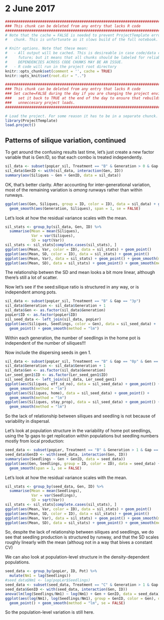 # 2 June 2017
```r
#######################################################################################
### This chunk can be deleted from any entry that lacks R code                      ###
#######################################################################################
# Note that the cache = FALSE is needed to prevent ProjectTemplate errors in the next 
#   chunk. This is unfortunate as it slows build of the full notebook.

# Knitr options. Note that these mean:
#   - All output will be cached. This is desireable in case code/data changes in the 
#     future; but it means that all chunks should be labeled for reliable behavior. 
#     DEPENDENCIES ACROSS CODE CHUNKS MAY BE AN ISSUE.
#   - R code will run in the project root directory
knitr::opts_chunk$set(comment = '', cache = TRUE)
knitr::opts_knit$set(root.dir = "..")
```
```r
#######################################################################################
### This chunk can be deleted from any entry that lacks R code                      ###
### Set cache=FALSE during the day if you are changing the project environment;     ###
###   set it back to TRUE at the end of the day to ensure that rebuilds don't do    ###
###   unneccesary project loads.                                                    ###
#######################################################################################

# Load the project. For some reason it has to be in a separate chunck.
library(ProjectTemplate)
load.project()
```

## Patterns of silique variation, continued
To get around the confusing results last time, let's just create a new factor variable that is Gen:ID, so that each combo is treated independently.

```r
sil_data <- subset(popLer_sil, Treatment == "B" & Generation > 0 & Gap == "0p")
sil_data$GenID <- with(sil_data, interaction(Gen, ID))
summary(aov(Siliques ~ Gen + GenID, data = sil_data)) 
```
OK, that's better clarity. After accounting for inter-generational variation, most of the remaining variation is *among* runways rather than within runways.

```r
ggplot(aes(Gen, Siliques, group = ID, color = ID), data = sil_data) + geom_point() +
  geom_smooth(aes(Generation, Siliques), span = 1, se = FALSE)
```

Let's look at how the residual variance scales with the mean.
```r
sil_stats <- group_by(sil_data, Gen, ID) %>%
  summarise(Mean = mean(Siliques),
            Var = var(Siliques),
            SD = sqrt(Var))
sil_stats <- sil_stats[complete.cases(sil_stats), ]
ggplot(aes(Mean, Var, color = ID), data = sil_stats) + geom_point() 
ggplot(aes(Mean, SD, color = ID), data = sil_stats) + geom_point() 
ggplot(aes(Mean, Var), data = sil_stats) + geom_point() + geom_smooth(method = "lm")
ggplot(aes(Mean, SD), data = sil_stats) + geom_point() + geom_smooth(method = "lm")
```

The relationship betwen the SD and mean looks a bit more linear, although there's still a lot of scatter.

Now let's see if the seed:silique ratio is structured in any way, or is independent among pots.
```r
sil_data <- subset(popLer_sil, Treatment == "B" & Gap == "3p")
sil_data$Generation <- sil_data$Generation + 1
sil_data$Gen <- as.factor(sil_data$Generation)
popLer$ID <- as.factor(popLer$ID)
sil_seed_data <- left_join(sil_data, popLer)
ggplot(aes(Siliques, Seedlings, color = Gen), data = sil_seed_data) + 
  geom_point() + geom_smooth(method = "lm")
```

Within each generation, the number of seedlings in the home pot is independent of the number of siliques!!!

Now include the dispersing seeds in gen 1. 
```r
sil_data <- subset(popLer_sil, Treatment == "B" & Gap == "0p" & Gen == "0")
sil_data$Generation <- sil_data$Generation + 1
sil_data$Gen <- as.factor(sil_data$Generation)
Ler_seed_gen1$ID <- as.factor(Ler_seed_gen1$ID)
sil_seed_data <- left_join(sil_data, Ler_seed_gen1)
ggplot(aes(Siliques, eff_sd_no), data = sil_seed_data) + geom_point() + 
  geom_smooth(method = "lm")
ggplot(aes(Siliques, home), data = sil_seed_data) + geom_point() + 
  geom_smooth(method = "lm")
ggplot(aes(Siliques, stay_prop), data = sil_seed_data) + geom_point() + 
  geom_smooth(method = "lm")
```

So the lack of relationship between siliques and seedling is not because of variability in dispersal.

Let's look at population structure in the variability of home pot seedlings, using the 1p gaps to get replication within populations but seedling numbers mostly from local production:

```r
seed_data <- subset(popLer, Treatment == "B" & Generation > 1 & Gap == "1p")
seed_data$GenID <- with(seed_data, interaction(Gen, ID))
summary(aov(Seedlings ~ Gen + GenID, data = seed_data)) 
ggplot(aes(Gen, Seedlings, group = ID, color = ID), data = seed_data) + geom_point() +
  geom_smooth(span = 1, se = FALSE)
```

Let's look at how the residual variance scales with the mean.
```r
sil_stats <- group_by(seed_data, Gen, ID) %>%
  summarise(Mean = mean(Seedlings),
            Var = var(Seedlings),
            SD = sqrt(Var))
sil_stats <- sil_stats[complete.cases(sil_stats), ]
ggplot(aes(Mean, Var, color = ID), data = sil_stats) + geom_point() 
ggplot(aes(Mean, SD, color = ID), data = sil_stats) + geom_point() 
ggplot(aes(Mean, Var), data = sil_stats) + geom_point() + geom_smooth(method = "lm")
ggplot(aes(Mean, SD), data = sil_stats) + geom_point() + geom_smooth(method = "lm")
```
So, despite the lack of relationship between siliques and seedlings, we do see that seedling production is structured by runway, and that the SD scales roughly linearly with the mean (althoug not in a way that bives a constant CV)

We can also look at population-level structure in the density-dependent populations.
```r
seed_data <- group_by(popLer, ID, Pot) %>%
  mutate(Nm1 = lag(Seedlings))
#seed_data$Nm1 <- lag(popLer$Seedlings)
seed_data <- subset(seed_data, Treatment == "C" & Generation > 1 & Gap == "1p")
seed_data$GenID <- with(seed_data, interaction(Gen, ID))
anova(lm(log(Seedlings/Nm1) ~ log(Nm1) + Gen + GenID, data = seed_data)) 
ggplot(aes(log(Nm1), log(Seedlings/Nm1), group = GenID, color = Gen), data = seed_data) +
  geom_point() + geom_smooth(method = "lm", se = FALSE)
```
So the population-level variation is still here.
